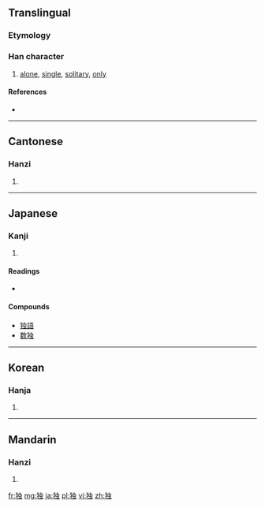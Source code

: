 {{also|獨}}
==Translingual==
{{stroke order|strokes=9}}
{{stroke order|type=animate}}

===Etymology===
{{Han simp|獨|f=蜀|t=虫}}

===Han character===
{{Han char|rn=94|rad=犬|as=06|sn=9|four=|canj=大竹中一戈 (KHLMI)}}

# [[alone]], [[single]], [[solitary]], [[only]]

====References====
* {{Han ref|kx=0711.101|dkj=20406|dj=1123.090|hdz=21344.060|uh=72EC|ud=29420}}

----

==Cantonese==

===Hanzi===
{{yue-hanzi|tra=獨|jyut=duk6|y=duk6}}

# {{defn|Cantonese|sort=犬06}}

----

==Japanese==

===Kanji===
{{ja-kanji|grade=5|rs=犬06}}

# {{defn|Japanese|sort=犬06}}

====Readings====
* {{ja-readings|on=[[どく]] (doku)|kun=[[ひとり]] (hitori)}}

====Compounds====
* [[独語]]
* [[数独]]

----

==Korean==

===Hanja===
{{ko-hanja|hangeul=독|eumhun=|rv=dok|mr=tok|y=tok}}

# {{defn|Korean|sort=犬06}}

----

==Mandarin==

===Hanzi===
{{cmn-hanzi|tra=獨|pin=[[dú]] ([[du2]])|wg=tu<sup>2</sup>}}

# {{defn|Mandarin|sort=犬06}}

[[fr:独]]
[[mg:独]]
[[ja:独]]
[[pl:独]]
[[vi:独]]
[[zh:独]]